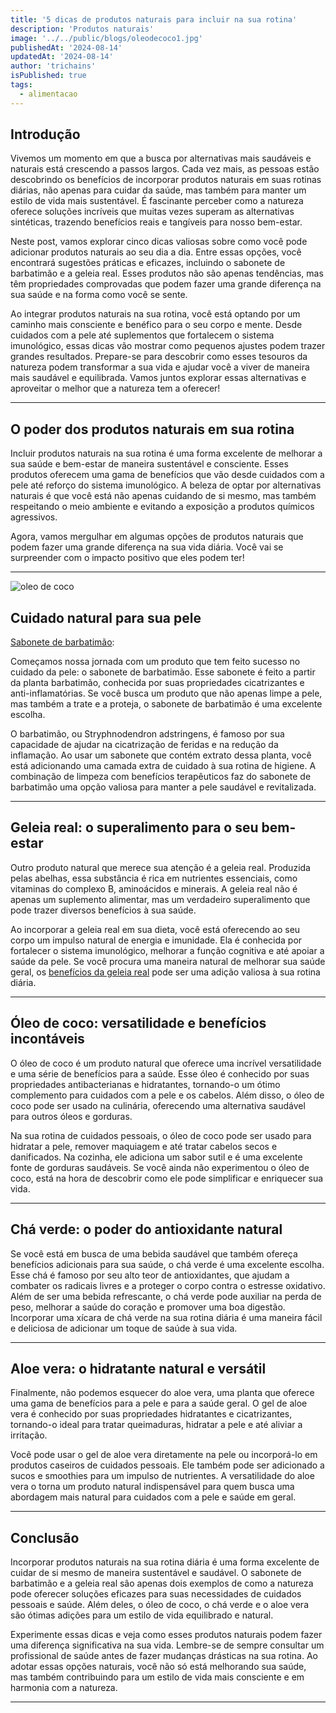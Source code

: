 ```yaml
---
title: '5 dicas de produtos naturais para incluir na sua rotina'
description: 'Produtos naturais'
image: '../../public/blogs/oleodecoco1.jpg'
publishedAt: '2024-08-14'
updatedAt: '2024-08-14'
author: 'trichains'
isPublished: true
tags:
  - alimentacao
---
```


## Introdução

Vivemos um momento em que a busca por alternativas mais saudáveis e naturais está crescendo a passos largos. Cada vez mais, as pessoas estão descobrindo os benefícios de incorporar produtos naturais em suas rotinas diárias, não apenas para cuidar da saúde, mas também para manter um estilo de vida mais sustentável. É fascinante perceber como a natureza oferece soluções incríveis que muitas vezes superam as alternativas sintéticas, trazendo benefícios reais e tangíveis para nosso bem-estar.

Neste post, vamos explorar cinco dicas valiosas sobre como você pode adicionar produtos naturais ao seu dia a dia. Entre essas opções, você encontrará sugestões práticas e eficazes, incluindo o sabonete de barbatimão e a geleia real. Esses produtos não são apenas tendências, mas têm propriedades comprovadas que podem fazer uma grande diferença na sua saúde e na forma como você se sente.

Ao integrar produtos naturais na sua rotina, você está optando por um caminho mais consciente e benéfico para o seu corpo e mente. Desde cuidados com a pele até suplementos que fortalecem o sistema imunológico, essas dicas vão mostrar como pequenos ajustes podem trazer grandes resultados. Prepare-se para descobrir como esses tesouros da natureza podem transformar a sua vida e ajudar você a viver de maneira mais saudável e equilibrada. Vamos juntos explorar essas alternativas e aproveitar o melhor que a natureza tem a oferecer!

---

## O poder dos produtos naturais em sua rotina

Incluir produtos naturais na sua rotina é uma forma excelente de melhorar a sua saúde e bem-estar de maneira sustentável e consciente. Esses produtos oferecem uma gama de benefícios que vão desde cuidados com a pele até reforço do sistema imunológico. A beleza de optar por alternativas naturais é que você está não apenas cuidando de si mesmo, mas também respeitando o meio ambiente e evitando a exposição a produtos químicos agressivos.

Agora, vamos mergulhar em algumas opções de produtos naturais que podem fazer uma grande diferença na sua vida diária. Você vai se surpreender com o impacto positivo que eles podem ter!

---

<div style={{ display: 'flex', justifyContent: 'center' }}>
  <Image
    src="/blog/blogs/oleodecoco2.jpg"
    width={600}
    height={404}
    alt="oleo de coco"
  />
</div>


## Cuidado natural para sua pele

[Sabonete de barbatimão](https://blogdomeireles.com.br/sabonete-de-barbatimao/): 

Começamos nossa jornada com um produto que tem feito sucesso no cuidado da pele: o sabonete de barbatimão. Esse sabonete é feito a partir da planta barbatimão, conhecida por suas propriedades cicatrizantes e anti-inflamatórias. Se você busca um produto que não apenas limpe a pele, mas também a trate e a proteja, o sabonete de barbatimão é uma excelente escolha.

O barbatimão, ou Stryphnodendron adstringens, é famoso por sua capacidade de ajudar na cicatrização de feridas e na redução da inflamação. Ao usar um sabonete que contém extrato dessa planta, você está adicionando uma camada extra de cuidado à sua rotina de higiene. A combinação de limpeza com benefícios terapêuticos faz do sabonete de barbatimão uma opção valiosa para manter a pele saudável e revitalizada.

---

## Geleia real: o superalimento para o seu bem-estar 

Outro produto natural que merece sua atenção é a geleia real. Produzida pelas abelhas, essa substância é rica em nutrientes essenciais, como vitaminas do complexo B, aminoácidos e minerais. A geleia real não é apenas um suplemento alimentar, mas um verdadeiro superalimento que pode trazer diversos benefícios à sua saúde.

Ao incorporar a geleia real em sua dieta, você está oferecendo ao seu corpo um impulso natural de energia e imunidade. Ela é conhecida por fortalecer o sistema imunológico, melhorar a função cognitiva e até apoiar a saúde da pele. Se você procura uma maneira natural de melhorar sua saúde geral, os [benefícios da geleia real](https://freelancerweb.com.br/beneficios-da-geleia-real/) pode ser uma adição valiosa à sua rotina diária.

---

## Óleo de coco: versatilidade e benefícios incontáveis

O óleo de coco é um produto natural que oferece uma incrível versatilidade e uma série de benefícios para a saúde. Esse óleo é conhecido por suas propriedades antibacterianas e hidratantes, tornando-o um ótimo complemento para cuidados com a pele e os cabelos. Além disso, o óleo de coco pode ser usado na culinária, oferecendo uma alternativa saudável para outros óleos e gorduras.

Na sua rotina de cuidados pessoais, o óleo de coco pode ser usado para hidratar a pele, remover maquiagem e até tratar cabelos secos e danificados. Na cozinha, ele adiciona um sabor sutil e é uma excelente fonte de gorduras saudáveis. Se você ainda não experimentou o óleo de coco, está na hora de descobrir como ele pode simplificar e enriquecer sua vida.

---

## Chá verde: o poder do antioxidante natural

Se você está em busca de uma bebida saudável que também ofereça benefícios adicionais para sua saúde, o chá verde é uma excelente escolha. Esse chá é famoso por seu alto teor de antioxidantes, que ajudam a combater os radicais livres e a proteger o corpo contra o estresse oxidativo.
Além de ser uma bebida refrescante, o chá verde pode auxiliar na perda de peso, melhorar a saúde do coração e promover uma boa digestão. Incorporar uma xícara de chá verde na sua rotina diária é uma maneira fácil e deliciosa de adicionar um toque de saúde à sua vida.

---

## Aloe vera: o hidratante natural e versátil

Finalmente, não podemos esquecer do aloe vera, uma planta que oferece uma gama de benefícios para a pele e para a saúde geral. O gel de aloe vera é conhecido por suas propriedades hidratantes e cicatrizantes, tornando-o ideal para tratar queimaduras, hidratar a pele e até aliviar a irritação.

Você pode usar o gel de aloe vera diretamente na pele ou incorporá-lo em produtos caseiros de cuidados pessoais. Ele também pode ser adicionado a sucos e smoothies para um impulso de nutrientes. A versatilidade do aloe vera o torna um produto natural indispensável para quem busca uma abordagem mais natural para cuidados com a pele e saúde em geral.

---

## Conclusão

Incorporar produtos naturais na sua rotina diária é uma forma excelente de cuidar de si mesmo de maneira sustentável e saudável. O sabonete de barbatimão e a geleia real são apenas dois exemplos de como a natureza pode oferecer soluções eficazes para suas necessidades de cuidados pessoais e saúde. Além deles, o óleo de coco, o chá verde e o aloe vera são ótimas adições para um estilo de vida equilibrado e natural.

Experimente essas dicas e veja como esses produtos naturais podem fazer uma diferença significativa na sua vida. Lembre-se de sempre consultar um profissional de saúde antes de fazer mudanças drásticas na sua rotina. Ao adotar essas opções naturais, você não só está melhorando sua saúde, mas também contribuindo para um estilo de vida mais consciente e em harmonia com a natureza.

---

